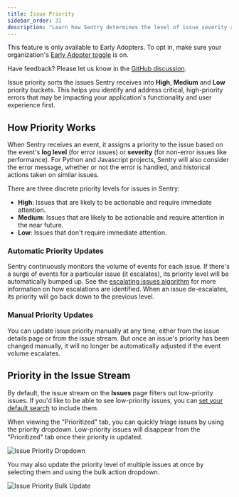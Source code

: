 ```yaml
---
title: Issue Priority
sidebar_order: 31
description: "Learn how Sentry determines the level of issue severity and prioritizes issue importance accordingly."
---
```


<Note>

This feature is only available to Early Adopters. To opt in, make sure your organization's [Early Adopter toggle](https://sentry.io/orgredirect/organizations/:orgslug/settings/organization/) is on.

Have feedback? Please let us know in the [GitHub discussion](...).

</Note>

Issue priority sorts the issues Sentry receives into **High**, **Medium** and **Low** priority buckets. This helps you identify and address critical, high-priority errors that may be impacting your application's functionality and user experience first.

## How Priority Works

When Sentry receives an event, it assigns a priority to the issue based on the event's **log level** (for error issues) or **severity** (for non-error issues like performance). For Python and Javascript projects, Sentry will also consider the error message, whether or not the error is handled, and historical actions taken on similar issues.

There are three discrete priority levels for issues in Sentry:

- **High**: Issues that are likely to be actionable and require immediate attention.
- **Medium**: Issues that are likely to be actionable and require attention in the near future.
- **Low**: Issues that don't require immediate attention.

### Automatic Priority Updates

Sentry continuously monitors the volume of events for each issue. If there's a surge of events for a particular issue (it escalates), its priority level will be automatically bumped up. See the [escalating issues algorithm](/product/issues/states-triage/escalating-issues/) for more information on how escalations are identified. When an issue de-escalates, its priority will go back down to the previous level.

### Manual Priority Updates

You can update issue priority manually at any time, either from the issue details page or from the issue stream. But once an issue's priority has been changed manually, it will no longer be automatically adjusted if the event volume escalates.

## Priority in the Issue Stream

By default, the issue stream on the **Issues** page filters out low-priority issues. If you'd like to be able to see low-priority issues, you can [set your default search](/product/reference/search/saved-searches/#set-a-default-search) to include them.

When viewing the "Prioritized" tab, you can quickly triage issues by using the priority dropdown. Low-priority issues will disappear from the "Prioritized" tab once their priority is updated.

![Issue Priority Dropdown](/product/issues/issue-priority/issue-priority-dropdown.png)

You may also update the priority level of multiple issues at once by selecting them and using the bulk action dropdown.

![Issue Priority Bulk Update](/product/issues/issue-priority/issue-priority-bulk-edit.png)
